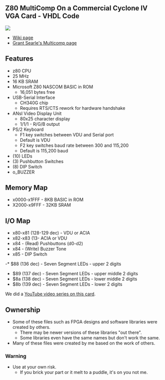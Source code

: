 == Z80  MultiComp On a Commercial Cyclone IV VGA Card - VHDL Code ==

<img src="http://land-boards.com/blwiki/images/9/9a/P1715-CROPPED-720PX.jpg"></img>

* [http://land-boards.com/blwiki/index.php?title=A-C4E10_Cyclone_IV_FPGA_EP4CE10E22C8N_Development_Board Wiki page]
* [http://searle.x10host.com/Multicomp/index.html Grant Searle's Multicomp page]

== Features ==

* z80 CPU
* 25 MHz
* 16 KB SRAM
*	Microsoft Z80 NASCOM BASIC in ROM
** 16,051 bytes free
* USB-Serial Interface
** CH340G chip
** Requires RTS/CTS rework for hardware handshake
* ANsI Video Display Unit
** 80x25 character display
** 1/1/1 - R/G/B output
* PS/2 Keyboard
** F1 key switches between VDU and Serial port
** Default is VDU
** F2 key switches baud rate between 300 and 115,200
** Default is 115,200 baud
* (10) LEDs
* (3) Pushbutton Switches
* (8) DIP Switch
* o_BUZZER

== Memory Map ==

* x0000-x1FFF - 8KB BASIC in ROM
* X2000-x9FFF - 32KB SRAM

==	I/O Map ==

*	x80-x81 (128-129 dec) - VDU or ACIA
* x82-x83 (13- ACIA or VDU
* x84 - (Read) Pushbuttons (d0-d2)
* x84 - (Write) Buzzer Tone
* x85 - DIP Switch
-* $88 (136 dec) - Seven Segment LEDs - upper 2 digits
* $89 (137 dec) - Seven Segment LEDs - upper middle 2 digits
* $8a (138 dec) - Seven Segment LEDs - lower middle 2 digits
* $8b (139 dec) - Seven Segment LEDs - lower 2 digits

We did a [https://www.youtube.com/playlist?list=PLn__0BqzWEWPk0-VW3kEpMNA81sIbhj6n YouTube video series on this card].

== Ownership ==

* Some of these files such as FPGA designs and software libraries were created by others.
** There may be newer versions of these libraries "out there".
** Some libraries even have the same names but don't work the same.
* Many of these files were created by me based on the work of others.

=== Warning ===

* Use at your own risk.
** If you brick your part or it melt to a puddle, it's on you not me.
